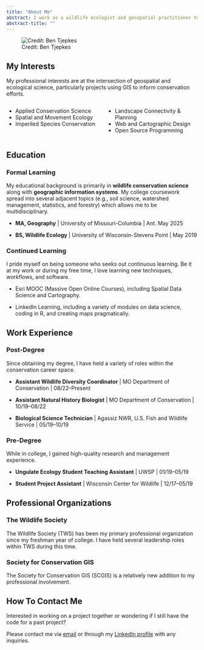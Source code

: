 ---
title: "About Me"
abstract: I work as a wildlife ecologist and geospatial practitioner to find solutions for researching and conserving our natural resources.
abstract-title: ""
---


![Credit: Ben Tjepkes](img-ben-work.png)

## My Interests

My professional interests are at the intersection of geospatial and ecological science, particularly projects using GIS to inform conservation efforts.

:::: {.columns}

::: {.column width="50%"}

- Applied Conservation Science
- Spatial and Movement Ecology
- Imperiled Species Conservation

:::

::: {.column width="50%"}

- Landscape Connectivity & Planning
- Web and Cartographic Design
- Open Source Programming

:::

::::

## Education

### Formal Learning

My educational background is primarily in **wildlife conservation science** along with **geographic information systems**. My college coursework spread into several adjacent topics (e.g., soil science, watershed management, statistics, and forestry) which allows me to be multidisciplinary.

- **MA, Geography** | University of Missouri-Columbia | Ant. May 2025

- **BS, Wildlife Ecology** | University of Wisconsin-Stevens Point | May 2019

### Continued Learning

I pride myself on being someone who seeks out continuous learning. Be it at my work or during my free time, I love learning new techniques, workflows, and software.

- Esri MOOC (Massive Open Online Courses), including Spatial Data Science and Cartography.

- LinkedIn Learning, including a variety of modules on data science, coding in R, and creating maps pragmatically.

## Work Experience

### Post-Degree

Since obtaining my degree, I have held a variety of roles within the conservation career space.

- **Assistant Wildlife Diversity Coordinator** | MO Department of Conservation | 08/22--Present

- **Assistant Natural History Biologist** | MO Department of Conservation | 10/19--08/22

- **Biological Science Technician** | Agassiz NWR, U.S. Fish and Wildlife Service | 05/19--10/19

### Pre-Degree

While in college, I gained high-quality research and management experience.

- **Ungulate Ecology Student Teaching Assistant** | UWSP | 01/19--05/19

- **Student Project Assistant** | Wisconsin Center for Wildlife | 12/17--05/19

## Professional Organizations

### The Wildlife Society

The Wildlife Society (TWS) has been my primary professional organization since my freshman year of college. I have held several leadership roles within TWS during this time.

### Society for Conservation GIS

The Society for Conservation GIS (SCGIS) is a relatively new addition to my professional involvement.

## How To Contact Me

Interested in working on a project together or wondering if I still have the code for a past project?

Please contact me via [email](mailto:benjamin.tjepkes+websitecontact@gmail.com) or through my [LinkedIn profile](https://www.linkedin.com/in/benjamintjepkes/) with any inquiries.

